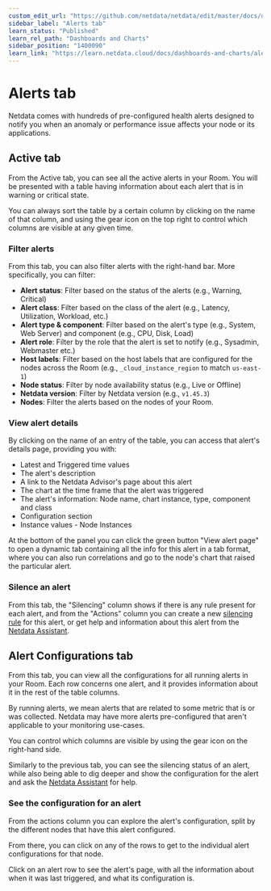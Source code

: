 ```yaml
---
custom_edit_url: "https://github.com/netdata/netdata/edit/master/docs/dashboards-and-charts/alerts-tab.md"
sidebar_label: "Alerts tab"
learn_status: "Published"
learn_rel_path: "Dashboards and Charts"
sidebar_position: "1400090"
learn_link: "https://learn.netdata.cloud/docs/dashboards-and-charts/alerts-tab"
---
```


# Alerts tab

Netdata comes with hundreds of pre-configured health alerts designed to notify you when an anomaly or performance issue affects your node or its applications.

## Active tab

From the Active tab, you can see all the active alerts in your Room. You will be presented with a table having information about each alert that is in warning or critical state.

You can always sort the table by a certain column by clicking on the name of that column, and using the gear icon on the top right to control which columns are visible at any given time.

### Filter alerts

From this tab, you can also filter alerts with the right-hand bar. More specifically, you can filter:

- **Alert status**: Filter based on the status of the alerts (e.g., Warning, Critical)
- **Alert class**: Filter based on the class of the alert (e.g., Latency, Utilization, Workload, etc.)
- **Alert type & component**: Filter based on the alert's type (e.g., System, Web Server) and component (e.g., CPU, Disk, Load)
- **Alert role**: Filter by the role that the alert is set to notify (e.g., Sysadmin, Webmaster etc.)
- **Host labels**: Filter based on the host labels that are configured for the nodes across the Room (e.g., `_cloud_instance_region` to match `us-east-1`)
- **Node status**: Filter by node availability status (e.g., Live or Offline)
- **Netdata version**: Filter by Netdata version (e.g., `v1.45.3`)
- **Nodes**: Filter the alerts based on the nodes of your Room.

### View alert details

By clicking on the name of an entry of the table, you can access that alert's details page, providing you with:

- Latest and Triggered time values
- The alert's description
- A link to the Netdata Advisor's page about this alert
- The chart at the time frame that the alert was triggered
- The alert's information: Node name, chart instance, type, component and class
- Configuration section
- Instance values - Node Instances

At the bottom of the panel you can click the green button "View alert page" to open a dynamic tab containing all the info for this alert in a tab format, where you can also run correlations and go to the node's chart that raised the particular alert.

### Silence an alert

From this tab, the "Silencing" column shows if there is any rule present for each alert, and from the "Actions" column you can create a new [silencing rule](/docs/alerts-&-notifications/notifications/centralized-cloud-notifications/centralized-cloud-notifications-reference#alert-notification-silencing-rules) for this alert, or get help and information about this alert from the [Netdata Assistant](/docs/machine-learning-and-anomaly-detection/ai-powered-troubleshooting-assistant).

## Alert Configurations tab

From this tab, you can view all the configurations for all running alerts in your Room. Each row concerns one alert, and it provides information about it in the rest of the table columns.

By running alerts, we mean alerts that are related to some metric that is or was collected. Netdata may have more alerts pre-configured that aren't applicable to your monitoring use-cases.

You can control which columns are visible by using the gear icon on the right-hand side.

Similarly to the previous tab, you can see the silencing status of an alert, while also being able to dig deeper and show the configuration for the alert and ask the [Netdata Assistant](/docs/machine-learning-and-anomaly-detection/ai-powered-troubleshooting-assistant) for help.

### See the configuration for an alert

From the actions column you can explore the alert's configuration, split by the different nodes that have this alert configured.

From there, you can click on any of the rows to get to the individual alert configurations for that node.

Click on an alert row to see the alert's page, with all the information about when it was last triggered, and what its configuration is.
